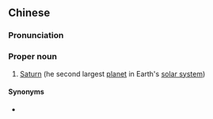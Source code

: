 ==Chinese==
{{zh-forms|s=镇星}}

===Pronunciation===
{{zh-pron
|m=Zhènxīng
|cat=pn
}}

===Proper noun===
{{zh-proper noun}}

# {{lb|zh|archaic}} [[Saturn]] (he second largest [[planet]] in Earth's [[solar system]])

====Synonyms====
* {{l|zh|土星}}
